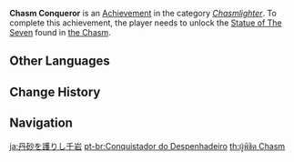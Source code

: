 {{Achievement Infobox
|title        = 
|id           = 80145
|order id     = 0145
|category     = Chasmlighter
|description  = Light up [[The Chasm]] surface map.
|requirements = Unlock the [[Statue of The Seven]] found in [[the Chasm]].
|primogems    = 5
|tracking     = 
|topic        = Map
}}
'''Chasm Conqueror''' is an [[Achievement]] in the category ''[[Chasmlighter]]''. To complete this achievement, the player needs to unlock the [[Statue of The Seven]] found in [[the Chasm]].
<!--
==Trivia==

==Video Guides==
{{EVT
|video1   = 
|caption1 = 
}}
-->
==Other Languages==
{{Other Languages
|en      = Chasm Conqueror
|zhs     = 丹砂高为千岩镇
|zhs_rm  = Dānshā Gāo Wèi Qiān Yán Zhèn
|zht     = 丹砂高為千岩鎮
|zht_rm  = Dānshā Gāo Wèi Qiān Yán Zhèn
|zh_tl   = 
|ja      = 丹砂を護りし千岩
|ja_rm   = Tansha wo Mamorishi Sengan{{Assumed}}
|ja_tl   = 
|ko      = 단사는 천암 마을보다 높다
|ko_rm   = Dansaneun Cheon'am Ma'eulboda Nopda
|ko_tl   = Cinnabar is Higher than Millelith Village
|es      = Cinabrio, noble como la roca
|es_tl   = Cinnabar, Noble as Rock
|fr      = À la conquête du Gouffre
|fr_tl   = Setting Out to Conquer the Chasm
|ru      = Покоритель Разлома
|ru_tl   = The Fault Conqueror
|th      = ผู้พิชิต Chasm
|th_rm   = Phu Phichit Chasm
|th_tl   = 
|vi      = Núi Cao Nghìn Trùng
|vi_tl   = 
|de      = Erober der Großen Kluft
|de_tl   = Conqueror of the Great Chasm
|id      = Penakluk Chasm
|id_tl   = Chasm Conqueror
|pt      = Conquistador do Despenhadeiro
|pt_tl   = 
|tr      = Kanyon Fatihi
|tr_tl   = 
|it      = Alla conquista della Voragine
|it_tl   = 
}}

==Change History==
{{Change History|2.6}}
<!--
==References==
{{Reflist}}
-->
==Navigation==
{{Achievement Navbox|Chasmlighter}}

[[ja:丹砂を護りし千岩]]
[[pt-br:Conquistador do Despenhadeiro]]
[[th:ผู้พิชิต Chasm]]